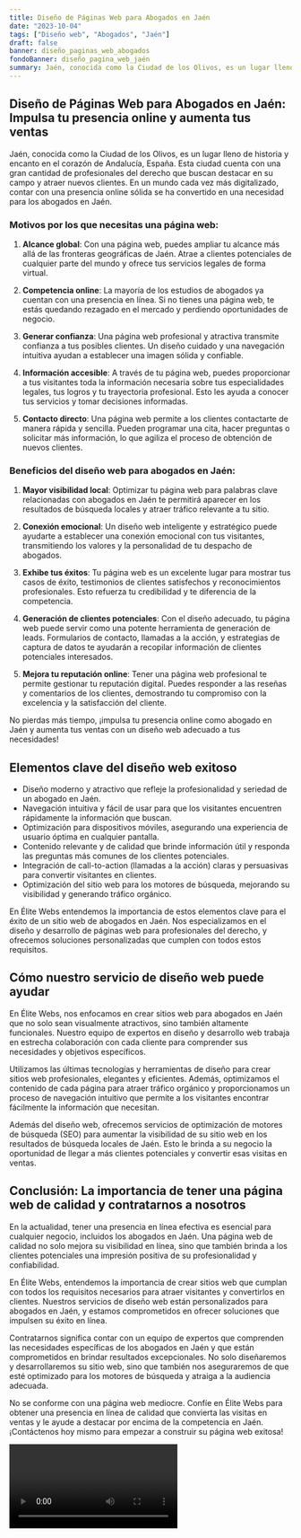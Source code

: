 ```yaml
---
title: Diseño de Páginas Web para Abogados en Jaén
date: "2023-10-04"
tags: ["Diseño web", "Abogados", "Jaén"]
draft: false
banner: diseño_paginas_web_abogados
fondoBanner: diseño_pagina_web_jaén
summary: Jaén, conocida como la Ciudad de los Olivos, es un lugar lleno de historia y encanto en el corazón de Andalucía, España. Esta ciudad cuenta con una gran cantidad de profesionales del derecho que buscan destacar en su campo y atraer nuevos clientes. En un mundo cada vez más digitalizado, contar con una presencia online sólida se ha convertido en una necesidad para los abogados en Jaén.
---
```



## Diseño de Páginas Web para Abogados en Jaén: Impulsa tu presencia online y aumenta tus ventas

Jaén, conocida como la Ciudad de los Olivos, es un lugar lleno de historia y encanto en el corazón de Andalucía, España. Esta ciudad cuenta con una gran cantidad de profesionales del derecho que buscan destacar en su campo y atraer nuevos clientes. En un mundo cada vez más digitalizado, contar con una presencia online sólida se ha convertido en una necesidad para los abogados en Jaén.

### Motivos por los que necesitas una página web:

1. **Alcance global**: Con una página web, puedes ampliar tu alcance más allá de las fronteras geográficas de Jaén. Atrae a clientes potenciales de cualquier parte del mundo y ofrece tus servicios legales de forma virtual.

2. **Competencia online**: La mayoría de los estudios de abogados ya cuentan con una presencia en línea. Si no tienes una página web, te estás quedando rezagado en el mercado y perdiendo oportunidades de negocio.

3. **Generar confianza**: Una página web profesional y atractiva transmite confianza a tus posibles clientes. Un diseño cuidado y una navegación intuitiva ayudan a establecer una imagen sólida y confiable.

4. **Información accesible**: A través de tu página web, puedes proporcionar a tus visitantes toda la información necesaria sobre tus especialidades legales, tus logros y tu trayectoria profesional. Esto les ayuda a conocer tus servicios y tomar decisiones informadas.

5. **Contacto directo**: Una página web permite a los clientes contactarte de manera rápida y sencilla. Pueden programar una cita, hacer preguntas o solicitar más información, lo que agiliza el proceso de obtención de nuevos clientes.

### Beneficios del diseño web para abogados en Jaén:

1. **Mayor visibilidad local**: Optimizar tu página web para palabras clave relacionadas con abogados en Jaén te permitirá aparecer en los resultados de búsqueda locales y atraer tráfico relevante a tu sitio.

2. **Conexión emocional**: Un diseño web inteligente y estratégico puede ayudarte a establecer una conexión emocional con tus visitantes, transmitiendo los valores y la personalidad de tu despacho de abogados.

3. **Exhibe tus éxitos**: Tu página web es un excelente lugar para mostrar tus casos de éxito, testimonios de clientes satisfechos y reconocimientos profesionales. Esto refuerza tu credibilidad y te diferencia de la competencia.

4. **Generación de clientes potenciales**: Con el diseño adecuado, tu página web puede servir como una potente herramienta de generación de leads. Formularios de contacto, llamadas a la acción, y estrategias de captura de datos te ayudarán a recopilar información de clientes potenciales interesados.

5. **Mejora tu reputación online**: Tener una página web profesional te permite gestionar tu reputación digital. Puedes responder a las reseñas y comentarios de los clientes, demostrando tu compromiso con la excelencia y la satisfacción del cliente.

No pierdas más tiempo, ¡impulsa tu presencia online como abogado en Jaén y aumenta tus ventas con un diseño web adecuado a tus necesidades!

<GifSeo />

<Cta />

## Elementos clave del diseño web exitoso

- Diseño moderno y atractivo que refleje la profesionalidad y seriedad de un abogado en Jaén.
- Navegación intuitiva y fácil de usar para que los visitantes encuentren rápidamente la información que buscan.
- Optimización para dispositivos móviles, asegurando una experiencia de usuario óptima en cualquier pantalla.
- Contenido relevante y de calidad que brinde información útil y responda las preguntas más comunes de los clientes potenciales.
- Integración de call-to-action (llamadas a la acción) claras y persuasivas para convertir visitantes en clientes.
- Optimización del sitio web para los motores de búsqueda, mejorando su visibilidad y generando tráfico orgánico.

En Élite Webs entendemos la importancia de estos elementos clave para el éxito de un sitio web de abogados en Jaén. Nos especializamos en el diseño y desarrollo de páginas web para profesionales del derecho, y ofrecemos soluciones personalizadas que cumplen con todos estos requisitos.

## Cómo nuestro servicio de diseño web puede ayudar

En Élite Webs, nos enfocamos en crear sitios web para abogados en Jaén que no solo sean visualmente atractivos, sino también altamente funcionales. Nuestro equipo de expertos en diseño y desarrollo web trabaja en estrecha colaboración con cada cliente para comprender sus necesidades y objetivos específicos.

Utilizamos las últimas tecnologías y herramientas de diseño para crear sitios web profesionales, elegantes y eficientes. Además, optimizamos el contenido de cada página para atraer tráfico orgánico y proporcionamos un proceso de navegación intuitivo que permite a los visitantes encontrar fácilmente la información que necesitan.

Además del diseño web, ofrecemos servicios de optimización de motores de búsqueda (SEO) para aumentar la visibilidad de su sitio web en los resultados de búsqueda locales de Jaén. Esto le brinda a su negocio la oportunidad de llegar a más clientes potenciales y convertir esas visitas en ventas.

## Conclusión: La importancia de tener una página web de calidad y contratarnos a nosotros

En la actualidad, tener una presencia en línea efectiva es esencial para cualquier negocio, incluidos los abogados en Jaén. Una página web de calidad no solo mejora su visibilidad en línea, sino que también brinda a los clientes potenciales una impresión positiva de su profesionalidad y confiabilidad.

En Élite Webs, entendemos la importancia de crear sitios web que cumplan con todos los requisitos necesarios para atraer visitantes y convertirlos en clientes. Nuestros servicios de diseño web están personalizados para abogados en Jaén, y estamos comprometidos en ofrecer soluciones que impulsen su éxito en línea.

Contratarnos significa contar con un equipo de expertos que comprenden las necesidades específicas de los abogados en Jaén y que están comprometidos en brindar resultados excepcionales. No solo diseñaremos y desarrollaremos su sitio web, sino que también nos aseguraremos de que esté optimizado para los motores de búsqueda y atraiga a la audiencia adecuada.

No se conforme con una página web mediocre. Confíe en Élite Webs para obtener una presencia en línea de calidad que convierta las visitas en ventas y le ayude a destacar por encima de la competencia en Jaén. ¡Contáctenos hoy mismo para empezar a construir su página web exitosa!

<Video />

<CtaBot job="Abogados" city="Jaén" />

<Gmaps query="Jaén+españa+maps" />
